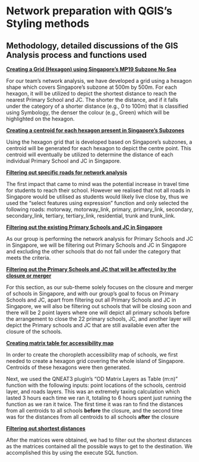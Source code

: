 # Network preparation with QGIS's Styling methods

## Methodology, detailed discussions of the GIS Analysis process and functions used

[**Creating a Grid (Hexagon) using Singapore's MP19 Subzone No Sea**]{.underline}

For our team's network analysis, we have developed a grid using a hexagon shape which covers Singapore's subzone at 500m by 500m. For each hexagon, it will be utilized to depict the shortest distance to reach the nearest Primary School and JC. The shorter the distance, and if it falls under the category of a shorter distance (e.g., 0 to 100m) that is classified using Symbology, the denser the colour (e.g., Green) which will be highlighted on the hexagon. 

[**Creating a centroid for each hexagon present in Singapore's Subzones**]{.underline}

Using the hexagon grid that is developed based on Singapore's subzones, a centroid will be generated for each hexagon to depict the centre point. This centroid will eventually be utilized to determine the distance of each individual Primary School and JC in Singapore.

[**Filtering out specific roads for network analysis**]{.underline}

The first impact that came to mind was the potential increase in travel time for students to reach their school. However we realised that not all roads in Singapore would be utilised as students would likely live close by, thus we used the "select features using expression" function and only selected the following roads: motorway, motorway_link, primary, primary_link, secondary, secondary_link, tertiary, tertiary_link, residential, trunk and trunk_link.

[**Filtering out the existing Primary Schools and JC in Singapore**]{.underline}

As our group is performing the network analysis for Primary Schools and JC in Singapore, we will be filtering out Primary Schools and JC in Singapore and excluding the other schools that do not fall under the category that meets the criteria. 

[**Filtering out the Primary Schools and JC that will be affected by the closure or merger**]{.underline}

For this section, as our sub-theme solely focuses on the closure and merger of schools in Singapore, and with our group's goal to focus on Primary Schools and JC, apart from filtering out all Primary Schools and JC in Singapore, we will also be filtering out schools that will be closing soon and there will be 2 point layers where one will depict all primary schools before the arrangement to close the 22 primary schools, JC, and another layer will depict the Primary schools and JC that are still available even after the closure of the schools. 

[**Creating matrix table for accessibility map**]{.underline}

In order to create the choropleth accessibility map of schools, we first needed to create a hexagon grid covering the whole island of Singapore. Centroids of these hexagons were then generated.

Next, we used the QNEAT3 plugin's "OD Matrix Layers as Table (m:n)" function with the following inputs: point locations of the schools, centroid layer, and roads layers. This was an extremely taxing calculation which lasted 3 hours each time we ran it, totaling to 6 hours spent just running the function as we ran it twice. The first time it was ran to find the distances from all centroids to all schools **before** the closure, and the second time was for the distances from all centroids to all schools **after** the closure

[**Filtering out shortest distances**]{.underline}

After the matrices were obtained, we had to filter out the shortest distances as the matrices contained all the possible ways to get to the destination. We accomplished this by using the execute SQL function.
